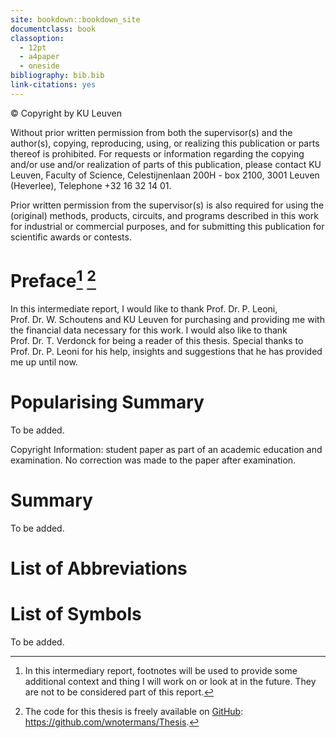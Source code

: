 ```yaml
---
site: bookdown::bookdown_site
documentclass: book
classoption:
  - 12pt
  - a4paper
  - oneside
bibliography: bib.bib
link-citations: yes
---
```


\newpage\phantom{}

\newpage\phantom{}\vfill

© Copyright by KU Leuven

Without prior written permission from both the supervisor(s) and the author(s), copying, reproducing, using, or realizing this publication or parts thereof is prohibited. For requests or information regarding the copying and/or use and/or realization of parts of this publication, please contact KU Leuven, Faculty of Science, Celestijnenlaan 200H - box 2100, 3001 Leuven (Heverlee), Telephone +32 16 32 14 01.

Prior written permission from the supervisor(s) is also required for using the (original) methods, products, circuits, and programs described in this work for industrial or commercial purposes, and for submitting this publication for scientific awards or contests.

\newpage\phantom{}

# Preface[^index-1] [^index-2] {.unnumbered}

[^index-1]: In this intermediary report, footnotes will be used to provide some additional context and thing I will work on or look at in the future. They are not to be considered part of this report.

[^index-2]: The code for this thesis is freely available on [GitHub](https://github.com/wnotermans/Thesis): <https://github.com/wnotermans/Thesis>.

\pagenumbering{Roman}

In this intermediate report, I would like to thank Prof. Dr. P. Leoni, Prof. Dr. W. Schoutens and KU Leuven for purchasing and providing me with the financial data necessary for this work. I would also like to thank Prof. Dr. T. Verdonck for being a reader of this thesis. Special thanks to Prof. Dr. P. Leoni for his help, insights and suggestions that he has provided me up until now.

\vfill

# Popularising Summary

To be added.

\vfill

Copyright Information: student paper as part of an academic education and examination. No correction was made to the paper after examination.

# Summary

To be added.

# List of Abbreviations

\begin{tabular}{l l}
OHLC & Open, High, Low and Close
\end{tabular}

# List of Symbols

To be added.

\listoffigures

\listoftables

\tableofcontents

\mainmatter
